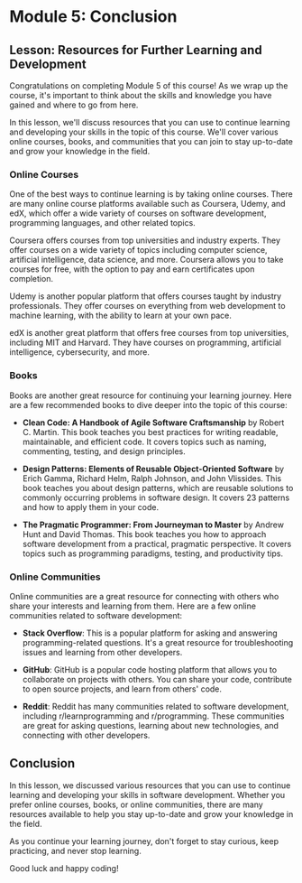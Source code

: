 # Module 5: Conclusion
## Lesson: Resources for Further Learning and Development

Congratulations on completing Module 5 of this course! As we wrap up the course, it's important to think about the skills and knowledge you have gained and where to go from here. 

In this lesson, we'll discuss resources that you can use to continue learning and developing your skills in the topic of this course. We'll cover various online courses, books, and communities that you can join to stay up-to-date and grow your knowledge in the field.

### Online Courses
One of the best ways to continue learning is by taking online courses. There are many online course platforms available such as Coursera, Udemy, and edX, which offer a wide variety of courses on software development, programming languages, and other related topics.

Coursera offers courses from top universities and industry experts. They offer courses on a wide variety of topics including computer science, artificial intelligence, data science, and more. Coursera allows you to take courses for free, with the option to pay and earn certificates upon completion.

Udemy is another popular platform that offers courses taught by industry professionals. They offer courses on everything from web development to machine learning, with the ability to learn at your own pace.

edX is another great platform that offers free courses from top universities, including MIT and Harvard. They have courses on programming, artificial intelligence, cybersecurity, and more.

### Books
Books are another great resource for continuing your learning journey. Here are a few recommended books to dive deeper into the topic of this course:

- **Clean Code: A Handbook of Agile Software Craftsmanship** by Robert C. Martin. This book teaches you best practices for writing readable, maintainable, and efficient code. It covers topics such as naming, commenting, testing, and design principles.

- **Design Patterns: Elements of Reusable Object-Oriented Software** by Erich Gamma, Richard Helm, Ralph Johnson, and John Vlissides. This book teaches you about design patterns, which are reusable solutions to commonly occurring problems in software design. It covers 23 patterns and how to apply them in your code.

- **The Pragmatic Programmer: From Journeyman to Master** by Andrew Hunt and David Thomas. This book teaches you how to approach software development from a practical, pragmatic perspective. It covers topics such as programming paradigms, testing, and productivity tips.

### Online Communities
Online communities are a great resource for connecting with others who share your interests and learning from them. Here are a few online communities related to software development:

- **Stack Overflow**: This is a popular platform for asking and answering programming-related questions. It's a great resource for troubleshooting issues and learning from other developers.

- **GitHub**: GitHub is a popular code hosting platform that allows you to collaborate on projects with others. You can share your code, contribute to open source projects, and learn from others' code.

- **Reddit**: Reddit has many communities related to software development, including r/learnprogramming and r/programming. These communities are great for asking questions, learning about new technologies, and connecting with other developers.

## Conclusion
In this lesson, we discussed various resources that you can use to continue learning and developing your skills in software development. Whether you prefer online courses, books, or online communities, there are many resources available to help you stay up-to-date and grow your knowledge in the field.

As you continue your learning journey, don't forget to stay curious, keep practicing, and never stop learning. 

Good luck and happy coding!